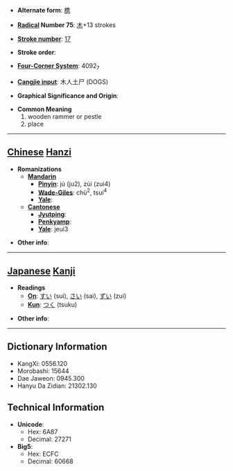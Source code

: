 * '''Alternate form''': [[槜]]

* '''[[Wiktionary:Chinese radical index| Radical]] Number 75''': [[Wiktionary:Chinese radical index 木|木]]+13 strokes

* '''[[Wiktionary:Chinese total strokes index|Stroke number]]''': [[Wiktionary:Chinese total strokes index 17|17]]

* '''Stroke order''': 

* '''[[Wiktionary:Chinese four corner index|Four-Corner System]]''': 4092<sub>7</sub>

* '''[[Wiktionary:Chinese Cangjie index|Cangjie input]]''': 木人土尸 (DOGS)

* '''Graphical Significance and Origin''': 

* '''Common Meaning'''
*#wooden rammer or pestle
*# place


----

== [[Chinese]] [[Hanzi]] ==

* '''Romanizations'''
** '''[[Mandarin]]'''
*** '''[[Pinyin]]''': jú (ju2), zùi (zui4)
*** '''[[Wade-Giles]]''': chü<sup>2</sup>, tsui<sup>4</sup>
*** '''[[Yale]]''': 
** '''[[Cantonese]]'''
*** '''[[Jyutping]]''':
*** '''[[Penkyamp]]''': 
*** '''[[Yale]]''': jeui3

* '''Other info''': 

----

== [[Japanese]] [[Kanji]] ==

* '''Readings'''
** '''[[On]]''': [[すい]] (sui), [[さい]] (sai), [[ずい]] (zui)
** '''[[Kun]]''': [[つく]] (tsuku)

* '''Other info''':  

----

== Dictionary Information ==

* KangXi: 0556.120
* Morobashi: 15644
* Dae Jaweon: 0945.300
* Hanyu Da Zidian: 21302.130

== Technical Information ==

* '''Unicode''':
** Hex: 6A87
** Decimal: 27271
* '''Big5''':
** Hex: ECFC
** Decimal: 60668